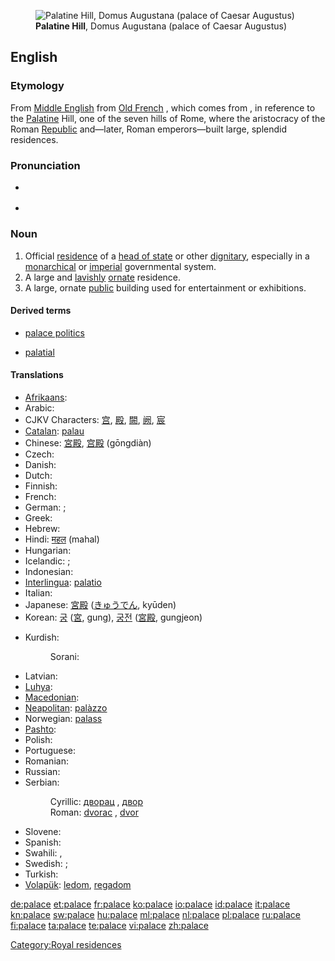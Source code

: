 [[File:RomaPalatinoDalCircoMassimo.jpg|thumb|'''Palatine Hill''', Domus Augustana (palace of Caesar Augustus)]]
==English==
{{wikipedia|mul=Taj Mahal}}

===Etymology===
From [[Middle English]] from [[Old French]] {{term|palais|lang=fr}}, which comes from {{etyl|la}} {{term|Palatium|Palātium|lang=la}}, in reference to the [[Palatine]] Hill, one of the seven hills of Rome, where the aristocracy of the Roman [[Republic]] and—later, Roman emperors—built large, splendid residences.

===Pronunciation===
* {{a|UK|US}} {{IPA|/'pæləs/}}
* {{audio|en-us-palace.ogg|Audio (US)}}

===Noun===
{{en-noun}}

# Official [[residence]] of a [[head of state]] or other [[dignitary]], especially in a [[monarchical]] or [[imperial]] governmental system.
# A large and [[lavish]]ly [[ornate]] residence.
# A large, ornate [[public]] building used for entertainment or exhibitions.

====Derived terms====
{{rel-top|Terms derived from ''palace''}}
* [[palace politics]]
{{rel-mid}}
* [[palatial]]
{{rel-bottom}}

====Translations====
{{trans-top|large, lavish residence}}
* [[Afrikaans]]: {{t-|af|paleis|xs=Afrikaans}}
* Arabic: {{Arab|[[قصر]]}} {{IPAchar|(qaʂr)}} {{m}}
* CJKV Characters: [[宫]], [[殿]], [[闕]], [[阙]], [[宸]]
* [[Catalan]]: [[palau]] {{m}}
* Chinese: [[宮殿]], [[宫殿]] (gōngdiàn)
* Czech: {{t+|cs|palác|m}}
* Danish: {{t-|da|palads|n}}
* Dutch: {{t+|nl|paleis|n}}
* Finnish: {{t+|fi|palatsi}}
* French: {{t+|fr|palais|m}}
* German: {{t+|de|Palast|m}}; {{t+|de|Schloss|n}}
* Greek: {{t+|el|παλάτι|tr=paláti|sc=Grek}}
* Hebrew: {{t+|he|ארמון|sc=Hebr}}
* Hindi: [[महल]] (mahal)
* Hungarian: {{t+|hu|palota}}
* Icelandic: {{t-|is|palata|f}}; {{t+|is|höll|f}}
* Indonesian: {{t+|id|istana|xs=Indonesian}}
* [[Interlingua]]: [[palatio]]
* Italian: {{t+|it|palazzo|m}}
* Japanese: [[宮殿]] ([[きゅうでん]], kyūden)
* Korean: [[궁]] ([[宮]], gung), [[궁전]] ([[宮殿]], gungjeon)
{{trans-mid}}
* Kurdish:
*: Sorani: {{t|ku|سه‌را|tr=sarA|sc=ku-Arab}}
* Latvian: {{t-|lv|pils|f|xs=Latvian}}
* [[Luhya]]: {{tø|luy|ekasri}}
* [[Macedonian]]: {{t-|mk|дворец|m|tr=dvórec|sc=Cyrl|xs=Macedonian}}
* [[Neapolitan]]: [[palàzzo]]
* Norwegian: [[palass]] {{n}}
* [[Pashto]]: {{t-|ps|ماڼۍ|f|tr=mānnəi|sc=ps-Arab|xs=Pashto}}
* Polish: {{t-|pl|pałac|m}}
* Portuguese: {{t+|pt|palácio|m}}
* Romanian: {{t-|ro|palat}}
* Russian: {{t+|ru|дворец|m|tr=dvoréts|sc=Cyrl}}
* Serbian:
*: Cyrillic: [[дворац]] {{m}}, [[двор]] {{m}}
*: Roman: [[dvorac]] {{m}}, [[dvor]] {{m}}
* Slovene: {{t+|sl|palača|f}}
* Spanish: {{t-|es|palacio|m}}
* Swahili: {{t+|sw|kasri|xs=Swahili}},  {{t+|sw|jum|xs=Swahili}}
* Swedish: {{t+|sv|palats|n}}; {{t+|sv|slott|n}}
* Turkish: {{t+|tr|saray}}
* [[Volapük]]: [[ledom]], [[regadom]]
{{trans-bottom}}

[[Category:Royal residences]]

[[de:palace]]
[[et:palace]]
[[fr:palace]]
[[ko:palace]]
[[io:palace]]
[[id:palace]]
[[it:palace]]
[[kn:palace]]
[[sw:palace]]
[[hu:palace]]
[[ml:palace]]
[[nl:palace]]
[[pl:palace]]
[[ru:palace]]
[[fi:palace]]
[[ta:palace]]
[[te:palace]]
[[vi:palace]]
[[zh:palace]]